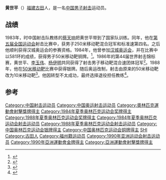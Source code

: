 {{Infobox sportsperson
| name           = 黄世平
| sport          = [[射击|射击]]
| show-medals    = yes
| medaltemplates = 
{{MedalSilver | [[1988年夏季奥林匹克运动会|1988年 汉城]] | [[1988年夏季奥林匹克运动会射击比赛|50米移动靶]]}}
{{MedalBronze   | [[1984年夏季奥林匹克运动会|1984年 洛杉矶]] | [[1984年夏季奥林匹克运动会射击比赛|50米移动靶]]}}
}}

'''黄世平'''（{{bd|1963年|2月24日||}}）[[福建|福建]][[古田|古田]]人，是一名[[中国射击队|中国男子射击]]运动员。

== 战绩 ==
1983年，时中国射击队教练的[[蔡天响|蔡天响]]把黄世平带到了国家队训练。同年，他在[[第五届全国运动会|第五届全国运动会]]射击比赛中，获男子250米移动靶混合冠军和标准速第四名。之后他顺利获得汉城奥运会的参赛资格。1984年，他曾参加[[1984年夏季奥林匹克运动会|汉城奥运会]]，并在比赛中以581环的成绩，获得男子50米移动靶铜牌。<ref>{{cite web|publisher=Sports-reference.com|title=Huang Shiping Biography and Statistics|url=http://www.sports-reference.com/olympics/athletes/hu/huang-shiping-1.html|accessdate=2010-06-28|archive-date=2011-09-18|archive-url=https://web.archive.org/web/20110918045716/http://www.sports-reference.com/olympics/athletes/hu/huang-shiping-1.html|dead-url=no}}</ref>。1986年的第44届世界射击锦标赛，黄世平、[[李玉伟|李玉伟]]、[[杨伊明|杨伊明]]共同获得了射击男子移动靶混合速团体冠军<ref>{{cite news |title=回顾射击移动靶中国辉煌 杨凌领衔称雄世界24载-搜狐体育 |url=https://sports.sohu.com/20081018/n260104703.shtml |accessdate=2021-07-30 |work=搜狐网 |agency=[[搜狐网|搜狐网]]}}</ref>。1988年，他在[[1988年夏季奥林匹克运动会射击比赛|50米移动靶]]比赛中获得银牌。随后奥运改制，射击由原来的50米移动靶改为10米移动靶<ref>{{cite news |title=福建前射击名将：“奥运金牌是我最大的遗憾！”_综合体育_NIKE新浪竞技风暴_新浪网 |url=http://sports.sina.com.cn/o/2007-08-24/00593123602.shtml |accessdate=2021-07-30 |work=[[新浪网|新浪网]]}}</ref>。他因转型不太成功，最终选择退役担任教练<ref>{{cite news |title=射击名将黄世平：奥运一银一铜 金牌是最大遗憾-搜狐体育 |url=https://sports.sohu.com/20070824/n251749254.shtml |accessdate=2021-07-30 |work=搜狐网}}</ref>。

==参考==
{{reflist}}
{{DEFAULTSORT:Huang Shiping}}
[[Category:中国射击运动员|Category:中国射击运动员]]
[[Category:中国奥运射击运动员|Category:中国奥运射击运动员]]
[[Category:奧林匹克運動會射擊獎牌得主|Category:奧林匹克運動會射擊獎牌得主]]
[[Category:1984年夏季奥林匹克运动会奖牌得主|Category:1984年夏季奥林匹克运动会奖牌得主]]
[[Category:1988年夏季奥林匹克运动会奖牌得主|Category:1988年夏季奥林匹克运动会奖牌得主]]
[[Category:1984年夏季奥林匹克运动会射击运动员|Category:1984年夏季奥林匹克运动会射击运动员]]
[[Category:1988年夏季奥林匹克运动会射击运动员|Category:1988年夏季奥林匹克运动会射击运动员]]
[[Category:中国奥林匹克运动会银牌得主|Category:中国奥林匹克运动会银牌得主]]
[[Category:中国奥林匹克运动会铜牌得主|Category:中国奥林匹克运动会铜牌得主]]
[[Category:黄姓|SHI]]
[[Category:古田人|Category:古田人]]
[[Category:福州籍运动员|Category:福州籍运动员]]
[[Category:1990年亚洲运动会射击运动员|Category:1990年亚洲运动会射击运动员]]
[[Category:1990年亞洲運動會金牌得主|Category:1990年亞洲運動會金牌得主]]
[[Category:亞洲運動會射擊獎牌得主|Category:亞洲運動會射擊獎牌得主]]
